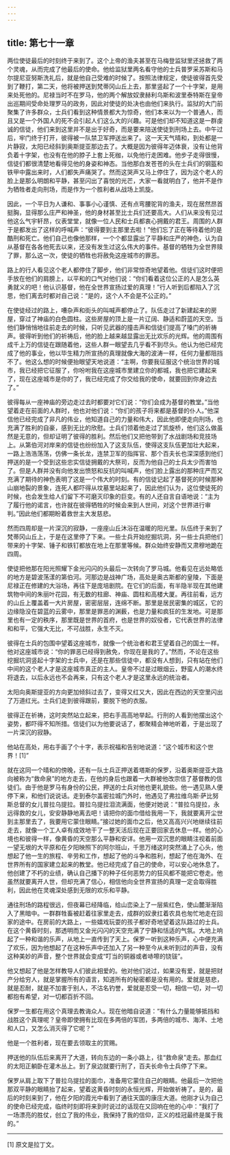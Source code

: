 ```yaml
---
---
---
```

title: 第七十一章
---




两位使徒最后的时刻终于来到了。这个上帝的渔夫甚至在马梅登监狱里还拯救了两个灵魂，从而完成了他最后的使命。他给监狱里两名看守他的士兵普罗采苏斯和马尔提尼亚努斯洗礼后，就是他自己受难的时候了。按照法律规定，使徒彼得首先受到了鞭打，第二天，他将被押送到梵蒂冈山丘上去，那里竖起了一个十字架，是用来处死他的。尼禄当时不在罗马，他的两个解放奴隶赫利乌斯和波里泰特斯在皇帝出巡期间受命处理罗马的政务，因此对使徒的处决也由他们来执行。监狱的大门前聚集了许多群众，士兵们看到这种情景都大为惊奇，他们本来以为一个普通人，而且又是一个外国人的死不会引起人们这么大的兴趣。可是他们却不知道这是一群虔诚的信徒，他们来到这里并不是出于好奇，而是要来陪送使徒到刑场上去。中午过后，牢门终于打开，彼得被一队禁卫军押送出来了。这一天天气晴和，到处都是一片静寂，太阳已经斜到奥斯提亚那边去了。大概是因为彼得年迈体衰，没有让他背负着十字架，也没有在他的脖子上套上死枷，以免他行走困难。他步子走得很慢，信徒们都很清楚地看得见他的身姿和神态。当他那白发苍苍的头在士兵们的钢盔和铁甲中露出来时，人们都失声痛哭了。然而这哭声又马上停住了，因为这个老人的脸上是那么明朗和平静，甚至闪出了喜悦的光芒，大家一看就明白了，他并不是作为牺牲者走向刑场，而是作为一个胜利者从战场上凯旋。

因此，一个平日为人谦和、事事小心谨慎、还有点弯腰驼背的渔夫，现在居然昂首挺胸，显得那么庄严和神圣，他的身材甚至比士兵们还要高大。人们从来没有见过他这么气宇轩昂，仪表堂堂，就像一位人民和士兵都衷心拥戴的君王。周围的人群于是都发出了这样的呼喊声：“彼得要到主那里去啦！”他们忘了正在等待着他的是酷刑和死亡。他们自己也像他那样，一个个都显露出了平静和庄严的神色，认为自从基督在各各他死去以来，还没有发生过这么伟大的事件。基督的牺牲为全世界赎了罪，那么这一次，使徒的牺牲也将赦免这座城市的罪恶。

路上的行人看见这个老人都停住了脚步，他们非常惊奇地望着他。信徒们这时便把手放在他们的肩膀上，以平和的口气对他们说：“你们看着这位公正的人是怎么英勇就义的吧！他认识基督，他在全世界宣扬过爱的真理！”行人听到后都陷入了沉思，他们离去时都对自己说：“是的，这个人不会是不公正的。”

在使徒经过的路上，嘈杂声和街头的叫喊声都停止了。队伍走过了新建起来的房屋，穿过了神庙的白色圆柱。这些房屋的顶上是一片辽阔、静适和蔚蓝的天空。当他们静悄悄地往前走去的时候，只听见武器的撞击声和信徒们提高了嗓门的祈祷声。彼得听到他们的祈祷后，他的脸上越来越显露出无比欢乐的光辉。他的周围有成千上万的信徒在跟随着他，这些人群一眼望去几乎看不到尽头。他认为他已经完成了他的事业，他以毕生精力所宣扬的真理就像大海的波涛一样，任何力量都阻挡不了。他这么想的时候便抬眼望天地说道：“主啊，你要我征服这个统治世界的城市，我已经把它征服了，你吩咐我在这座城市里建立你的都城，我也把它建起来了，现在这座城市是你的了，我已经完成了你交给我的使命，就要回到你身边去了。”

彼得每从一座神庙的旁边走过去时都要对它们说：“你们会成为基督的教堂。”当他望着走在前面的人群时，他也对他们说：“你们的孩子将来都是基督的仆人。”他深信他已经完成了非凡的伟业，他知道自己的力量和伟大，因此他即便走向刑场，也充满了胜利的自豪，感到无比的欣慰。士兵们领着他走过了凯旋桥，他们这么做虽然是无意的，但却证明了彼得的胜利。然后他们又把他带到了水战剧场和竞技场上。从第伯河对岸来的信徒也纷纷加入了这支队伍，使得这支队伍更加壮大起来，一路上浩浩荡荡，仿佛一条长龙，连禁卫军的指挥官、那个百夫长也深深感到他们押送的是一个受到这些忠实信徒拥戴的大祭司，反而为他自己的士兵太少而害怕了。但是人群并没有向他发出愤怒和反抗的叫喊声，他们脸上露出的那种庄严而又充满了期待的神色表明了这是一个伟大的时刻。有的信徒记起了基督死的时候那种山崩地裂的景象，连死人都吓得从坟墓里站起来了，因此他们认为，这位使徒死的时候，也会发生给人们留下不可磨灭印象的巨变。有的人还自言自语地说：“主为了履行他的诺言，也许就在彼得牺牲的时候会来到人世间，对这个世界进行审判。”因此他们都期盼着救世主大发慈悲。

然而四周却是一片深沉的寂静，一座座山丘沐浴在温暖的阳光里。队伍终于来到了梵蒂冈山丘上，于是在这里停了下来。一些士兵开始挖掘坑洞，另一些士兵把他们带来的十字架、锤子和铁钉都放在地上在那里等候。群众始终安静而又肃穆地跪在四周。

使徒把他那在阳光照耀下金光闪闪的头最后一次转向了罗马城。他看见在远处略低的地方是碧波荡漾的第伯河。河那边是战神广场，高处是奥古斯都的皇陵，下面是尼禄正在修建的大浴场，再往下是庞培剧院。在它们的后面，有半隐半现在其他建筑物中间的朱丽叶花园，有无数的柱廊、神庙、圆柱和高楼大厦。再往前看，远方的山丘上覆盖着一大片房屋，密密层层，连绵不断。那里是居民密集的城区，它的边缘隐没在碧蓝的云雾中，那里是罪恶的渊薮，也是力量和疯狂的生发地。可是那里也有一定的秩序，那里既是世界的首府，也是世界的奴役者，它代表世界的法律和和平，它强大无比，不可战胜，永生不灭。

彼得在士兵的包围中望着这座城市，就像一个统治者和君王望着自己的国土一样。他对这座城市说：“你的罪恶已经得到赦免，你现在是我的了。”然而，不论在这些挖掘坑洞竖起十字架的士兵中，还是在那些信徒中，都没有人想到，只有站在他们中间的这个老人才是这座城市真正的主人。皇帝不过是过眼烟云，野蛮人的潮水终将退去，以后永远也不会再来，只有这个老人才是这里永远的统治者。

太阳向奥斯提亚的方向更加倾斜过去了，变得又红又大，因此在西边的天空里闪出了万道红光。士兵们走到彼得跟前，要脱下他的衣服。

彼得正在祈祷，这时突然站立起来，把右手高高地举起。行刑的人看到他摆出这个姿势，都吓得不知所措。信徒们以为他要说话了，都聚精会神地听着，于是出现了一片深沉的寂静。

他站在高处，用右手画了个十字，表示祝福和告别地说道：“这个城市和这个世界！[1]”

就在这同一个晴和的傍晚，还有一队士兵正押送着塔斯的保罗，沿着奥斯提亚大路向被称为“救命泉”的地方走去，在他的身后也跟着一大群被他改宗信了基督教的信徒们。由于他是罗马有身份的公民，押送的士兵对他也更礼貌些。他一遇见熟人便停下来，和他们说说话。走到泰尔盖密拉城门外时，他遇见了弗拉维乌斯·萨比努斯总督的女儿普拉乌提拉。普拉乌提拉泪流满面，他便对她说：“普拉乌提拉，永远得救的女儿，安安静静地离去吧！请把你的面巾借给我用一下，我就要离开尘世到主那里去了，我要用它蒙住眼睛。”接过她的面巾之后，他又高高兴兴地继续往前走去，就像一个工人卓有成效地干了一整天活后现在正要回家去休息一样。他的心境也和彼得一样，像黄昏的天空那么平静和安详。他用一双沉思的眼睛注视着前面一望无垠的大平原和在夕阳映照下的阿尔班山，千思万绪这时突然涌上了心头，他想起了他一生的旅程、辛劳和工作，想起了他的斗争和胜利，想起了他在海外、在世界所有的国家建立起来的教堂。他已经完成了自己的使命，可以安心地休息了。他创建了不朽的业绩，确认自己播下的种子任何恶势力的狂风都不能把它卷走。他虽然就要离开人世，但却充满了信心，相信他向全世界宣扬的真理一定会取得胜利，因此他在灵魂深处感到无限的欢乐和平静。

通往刑场的路程很远，但夜幕已经降临，给山峦染上了一层紫红色，使山麓渐渐陷入了黑暗中。一群群牲畜被赶着往家里走去，成群的奴隶扛着农具也匆忙地走在回家的途中。在房前的大路上，一些嬉戏玩耍的孩子都好奇地望着这队路过的士兵。在这个黄昏时刻，那透明而又金光闪闪的天空充满了宁静和恬适的气氛。大地上响起了一种和谐的乐声，从地上一直传到了天上。保罗一听到这种乐声，心中便充满了欢乐，因为他想起了在这种乐声中还加入了另一种至今从未听到过的声音，没有这种美妙的声音，整个世界就会变成“叮当的铜器或者哧嚓的铙钹”。

他又想起了他是怎样教导人们彼此相爱的。他对他们说过，如果没有爱，就是把财产分给穷人，就是掌握所有的语言，知道所有的秘密都是没有用的。爱就是慈悲，就是忍耐，就是不加害于别人，不沽名钓誉，爱就是忍受一切，相信一切，对一切都抱有希望，对一切都百折不回。

保罗一生都在用这个真理去教诲众人。现在他暗自说道：“有什么力量能够抵挡和战胜这个真理呢？皇帝即使拥有比现在多两倍的军团，多两倍的城市、海洋、土地和人口，又怎么消灭得了它呢？”

他是一个胜利者，现在要去领取主的赏赐。

押送他的队伍后来离开了大道，转向东边的一条小路上，往“救命泉”走去。那血红的太阳正躺卧在灌木丛上。到了泉边就要行刑了，百夫长命令士兵停了下来。

保罗从肩上取下了普拉乌提拉的面巾，准备用它蒙住自己的眼睛。他最后一次把他那双平静的眼睛抬了起来，望着这黄昏时刻的永恒光辉，开始做祈祷了。是的，最后的时刻来到了，他在夕阳的霞光中看到了通往天国的康庄大道。他刚才认为自己的使命已经完成，临终时刻即将来到时说过的话现在又回响在他的心中：“我打了一场漂亮的胜仗，创立了我的伟业，我保持了我的信仰，正义的桂冠最终是属于我的。”



* * *



[1] 原文是拉丁文。